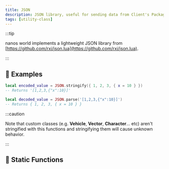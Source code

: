 ```yaml
---
title: JSON
description: JSON library, useful for sending data from Client's Package to WebUI environment
tags: [utility-class]
---
```


<HeaderDeclaration type="UtilityClass" name="JSON" is_static is_open_source />

:::tip

nanos world implements a lightweight JSON library from [https://github.com/rxi/json.lua](https://github.com/rxi/json.lua).

:::


## 🎒 Examples

```lua
local encoded_value = JSON.stringify({ 1, 2, 3, { x = 10 } })
-- Returns '[1,2,3,{"x":10}]'

local decoded_value = JSON.parse('[1,2,3,{"x":10}]')
-- Returns { 1, 2, 3, { x = 10 } }
```


:::caution

Note that custom classes (e.g. **Vehicle**, **Vector**, **Character**… etc) aren't stringified with this functions and stringifying them will cause unknown behavior.

:::


## 🗿 Static Functions

<StaticFunctionsDeclaration type="UtilityClass" name="JSON" />
